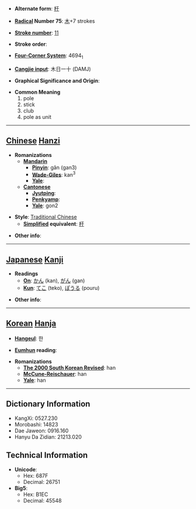 * '''Alternate form''': [[杆]]

* '''[[Wiktionary:Chinese radical index| Radical]] Number 75''': [[Wiktionary:Chinese radical index 木|木]]+7 strokes

* '''[[Wiktionary:Chinese total strokes index|Stroke number]]''': [[Wiktionary:Chinese total strokes index 11|11]]

* '''Stroke order''': 

* '''[[Wiktionary:Chinese four corner index|Four-Corner System]]''': 4694<sub>1</sub>

* '''[[Wiktionary:Chinese Cangjie index|Cangjie input]]''': 木日一十 (DAMJ)

* '''Graphical Significance and Origin''': 

* '''Common Meaning'''
*#pole
*# stick
*# club
*# pole as unit


----

== [[Chinese]] [[Hanzi]] ==

* '''Romanizations'''
** '''[[Mandarin]]'''
*** '''[[Pinyin]]''': gǎn (gan3)
*** '''[[Wade-Giles]]''': kan<sup>3</sup>
*** '''[[Yale]]''': 
** '''[[Cantonese]]'''
*** '''[[Jyutping]]''':
*** '''[[Penkyamp]]''': 
*** '''[[Yale]]''': gon2

* '''Style''': [[Traditional Chinese]] 
** '''[[Simplified Chinese|Simplified]] equivalent''': [[杆]]

* '''Other info''': 

----

== [[Japanese]] [[Kanji]] ==

* '''Readings'''
** '''[[On]]''': [[かん]] (kan), [[がん]] (gan)
** '''[[Kun]]''': [[てこ]] (teko), [[ぽうる]] (pouru)

* '''Other info''':  

----

== [[Korean]] [[Hanja]] ==

* '''[[Hangeul]]''': 한

* '''[[Eumhun]] reading''': 

* '''Romanizations'''
** '''[[The 2000 South Korean Revised Romanization|The 2000 South Korean Revised]]''': han
** '''[[McCune-Reischauer]]''': han
** '''[[Yale]]''': han

----

== Dictionary Information ==

* KangXi: 0527.230
* Morobashi: 14823
* Dae Jaweon: 0916.160
* Hanyu Da Zidian: 21213.020

== Technical Information ==

* '''Unicode''':
** Hex: 687F
** Decimal: 26751
* '''Big5''':
** Hex: B1EC
** Decimal: 45548